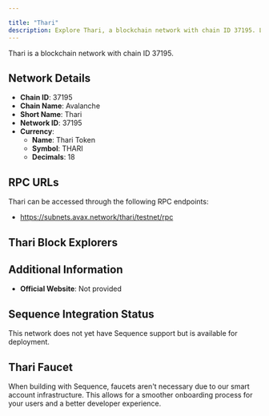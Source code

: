 ```yaml
---

title: "Thari"
description: Explore Thari, a blockchain network with chain ID 37195. Learn about its native currency, Thari Token, and how to interact with the network.
---
```




Thari is a blockchain network with chain ID 37195.

## Network Details

- **Chain ID**: 37195
- **Chain Name**: Avalanche
- **Short Name**: Thari
- **Network ID**: 37195
- **Currency**: 
  - **Name**: Thari Token
  - **Symbol**: THARI
  - **Decimals**: 18

## RPC URLs

Thari can be accessed through the following RPC endpoints:

- https://subnets.avax.network/thari/testnet/rpc

## Thari Block Explorers



## Additional Information

- **Official Website**: Not provided

## Sequence Integration Status

This network does not yet have Sequence support but is available for deployment.

## Thari Faucet

When building with Sequence, faucets aren't necessary due to our smart account infrastructure. This allows for a smoother onboarding process for your users and a better developer experience.
